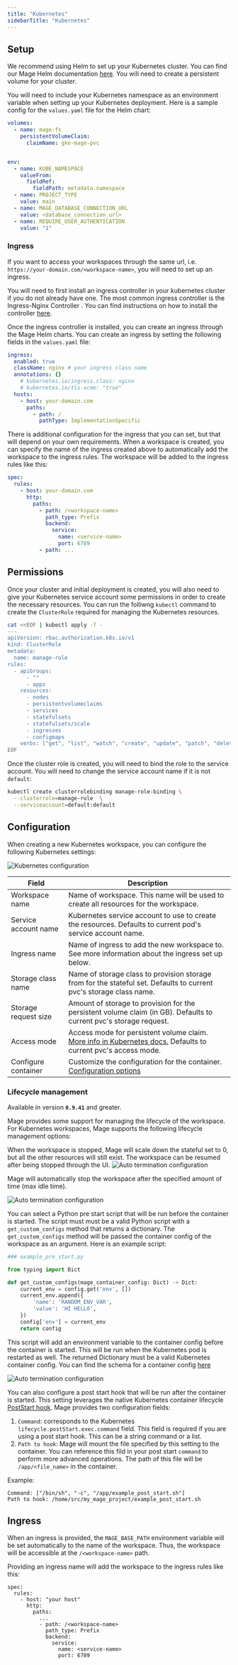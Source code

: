 ```yaml
---
title: "Kubernetes"
sidebarTitle: "Kubernetes"
---
```


## Setup

We recommend using Helm to set up your Kubernetes cluster. You can find our Mage Helm
documentation [here](/production/deploying-to-cloud/using-helm). You will need to create
a persistent volume for your cluster.

You will need to include your Kubernetes namespace as an environment variable when setting
up your Kubernetes deployment. Here is a sample config for the `values.yaml` file for the
Helm chart:

```yaml
volumes:
  - name: mage-fs
    persistentVolumeClaim:
      claimName: gke-mage-pvc


env:
  - name: KUBE_NAMESPACE
    valueFrom:
      fieldRef:
        fieldPath: metadata.namespace
  - name: PROJECT_TYPE
    value: main
  - name: MAGE_DATABASE_CONNECTION_URL
    value: <database_connection_url>
  - name: REQUIRE_USER_AUTHENTICATION
    value: "1"
```

### Ingress

If you want to access your workspaces through the same url, i.e. `https://your-domain.com/<workspace-name>`,
you will need to set up an ingress.

You will need to first install an ingress controller in your kubernetes cluster if you do not already have one.
The most common ingress controller is the Ingress-Nginx Controller . You
can find instructions on how to install the controller [here](https://kubernetes.github.io/ingress-nginx/deploy/).

Once the ingress controller is installed, you can create an ingress through the Mage Helm charts. You can create
an ingress by setting the following fields in the `values.yaml` file:

```yaml
ingress:
  enabled: true
  className: nginx # your ingress class name
  annotations: {}
    # kubernetes.io/ingress.class: nginx
    # kubernetes.io/tls-acme: "true"
  hosts:
    - host: your-domain.com
      paths:
        - path: /
          pathType: ImplementationSpecific
```

There is additional configuration for the ingress that you can set, but that will depend on your
own requirements. When a workspace is created, you can specify the name of the ingress created above
to automatically add the workspace to the ingress rules. The workspace will be added to the ingress rules
like this:

```yaml
spec:
  rules:
    - host: your-domain.com
      http:
        paths:
          - path: /<workspace-name>
            path_type: Prefix
            backend:
              service:
                name: <service-name>
                port: 6789
          - path: ...
```


## Permissions

Once your cluster and initial deployment is created, you will also need to give your
Kubernetes service account some permissions in order to create the necessary resources.
You can run the folliwng `kubectl` command to create the `ClusterRole` required for 
managing the Kubernetes resources.

```bash
cat <<EOF | kubectl apply -f -
---
apiVersion: rbac.authorization.k8s.io/v1
kind: ClusterRole
metadata:
  name: manage-role
rules:
  - apiGroups:
      - ""
      - apps
    resources:
      - nodes
      - persistentvolumeclaims
      - services
      - statefulsets
      - statefulsets/scale
      - ingresses
      - configmaps
    verbs: ["get", "list", "watch", "create", "update", "patch", "delete"]
EOF
```

Once the cluster role is created, you will need to bind the role to the 
service account. You will need to change the service account name if it is not `default`:

```bash
kubectl create clusterrolebinding manage-role-binding \
  --clusterrole=manage-role  \
  --serviceaccount=default:default
```

## Configuration

When creating a new Kubernetes workspace, you can configure the following Kubernetes settings:

<Frame>
    <img
        alt="Kubernetes configuration"
        src="https://github.com/mage-ai/assets/blob/main/production/workspaces/workspaces-k8s-settings.png?raw=true"
		/>
</Frame>

| Field | Description |
| --- | --- |
| Workspace name | Name of workspace. This name will be used to create all resources for the workspace. |
| Service account name | Kubernetes service account to use to create the resources. Defaults to current pod's service account name. |
| Ingress name | Name of ingress to add the new workspace to. See more information about the ingress set up below. |
| Storage class name | Name of storage class to provision storage from for the stateful set. Defaults to current pvc's storage class name. |
| Storage request size | Amount of storage to provision for the persistent volume claim (in GB). Defaults to current pvc's storage request. |
| Access mode | Access mode for persistent volume claim. [More info in Kubernetes docs.](https://kubernetes.io/docs/concepts/storage/persistent-volumes/#access-modes) Defaults to current pvc's access mode. |
| Configure container | Customize the configuration for the container. [Configuration options](https://github.com/kubernetes-client/python/blob/master/kubernetes/docs/V1Container.md) |

### Lifecycle management

<Note>

Available in version <b>`0.9.41`</b> and greater.

</Note>

Mage provides some support for managing the lifecycle of the workspace. For Kubernetes workspaces, Mage
supports the following lifecycle management options:

<AccordionGroup>
<Accordion title="Auto termination">

<Note>
When the workspace is stopped, Mage will scale down the stateful set to 0, but all the other resources will still exist. The
workspace can be resumed after being stopped through the UI.
</Note>

<Frame>
    <img
        alt="Auto termination configuration"
        src="https://github.com/mage-ai/assets/blob/main/production/workspaces/lifecycle-auto-termination.png?raw=true"
		/>
</Frame>

Mage will automatically stop the workspace after the specified amount of time (max idle time).

</Accordion>

<Accordion title="Pre start script">

<Frame>
    <img
        alt="Auto termination configuration"
        src="https://github.com/mage-ai/assets/blob/main/production/workspaces/lifecycle-pre-start.png?raw=true"
		/>
</Frame>

You can select a Python pre start script that will be run before the container is started. The script must
must be a valid Python script with a `get_custom_configs` method that returns a dictionary. The `get_custom_configs`
method will be passed the container config of the workspace as an argument. Here is an example script:

```python
### example_pre_start.py

from typing import Dict

def get_custom_configs(mage_container_config: Dict) -> Dict:
    current_env = config.get('env', [])
    current_env.append({
        'name': 'RANDOM_ENV_VAR',
        'value': 'HI HELLO',
    })
    config['env'] = current_env
    return config
```

This script will add an environment variable to the container config before the container is started. This will be run
when the Kubernetes pod is restarted as well. The returned Dictionary must be a valid Kubernetes container config. You
can find the schema for a container config [here](https://github.com/kubernetes-client/python/blob/master/kubernetes/docs/V1Container.md)

</Accordion>

<Accordion title="Post start hook">

<Frame>
    <img
        alt="Auto termination configuration"
        src="https://github.com/mage-ai/assets/blob/main/production/workspaces/lifecycle-post-start.png?raw=true"
		/>
</Frame>

You can also configure a post start hook that will be run after the container is started. This setting leverages the 
native Kubernetes container lifecycle [PostStart hook](https://kubernetes.io/docs/tasks/configure-pod-container/attach-handler-lifecycle-event/).
Mage provides two configuration fields:

1. `Command`: corresponds to the Kubernetes `lifecycle.postStart.exec.command` field. This field is required if you are
using a post start hook. This can be a string command or a list.
2. `Path to hook`: Mage will mount the file specified by this setting to the container. You can reference this fild in your
post start `command` to perform more advanced operations. The path of this file will be `/app/<file_name>` in the container.

Example:
```
Command: ["/bin/sh", "-c", "/app/example_post_start.sh"]
Path to hook: /home/src/my_mage_project/example_post_start.sh
```

</Accordion>

</AccordionGroup>

## Ingress

When an ingress is provided, the `MAGE_BASE_PATH` environment variable will be set automatically 
to the name of the workspace. Thus, the workspace will be accessible at the `/<workspace-name>` path.

Providing an ingress name will add the workspace to the ingress rules like this:

```
spec:
  rules:
    - host: "your host"
      http:
        paths:
          ...
          - path: /<workspace-name>
            path_type: Prefix
            backend:
              service:
                name: <service-name>
                port: 6789
```